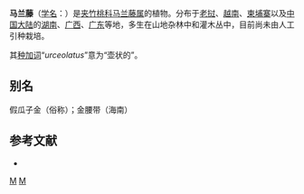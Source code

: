 {{Speciesbox
| genus = Dischidanthus
| species = urceolatus
| authority = (Decne.) [[蒋英_(植物学家)|Tsiang]], 1936
| synonyms = ''Marsdenia urceolata'' <small>Decne.</small>
}}

'''马兰藤'''（[[学名|学名]]：{{lang|la|''Dischidanthus urceolatus''}}）是[[夹竹桃科|夹竹桃科]][[马兰藤属|马兰藤属]]的植物。分布于[[老挝|老挝]]、[[越南|越南]]、[[柬埔寨|柬埔寨]]以及[[中国大陆|中国大陆]]的[[湖南|湖南]]、[[广西|广西]]、[[广东|广东]]等地，多生在山地杂林中和灌木丛中，目前尚未由人工引种栽培。

其[[种加词|种加词]]“''urceolatus''”意为“壶状的”。

== 别名 ==
假瓜子金（俗称）；金腰带（海南）

== 参考文献 ==
<div class="references-small">
* {{cite web| url =http://www.bioinfo.cn/db05/KmzwSpecies.php?action=view&id=255| title =马兰藤| work =《中国高等植物数据库全库》| publisher =中国科学院微生物研究所| author =昆明植物研究所| accessdate =2009-02-21| deadurl =yes| archiveurl =https://web.archive.org/web/20160305025235/http://www.bioinfo.cn/db05/KmzwSpecies.php?action=view&id=255| archivedate =2016-03-05}}
</div>
{{Taxonbar|from=Q15224928}}

[[Category:马兰藤属|M]]
[[Category:1936年描述的植物|M]]


{{植物小作品}}